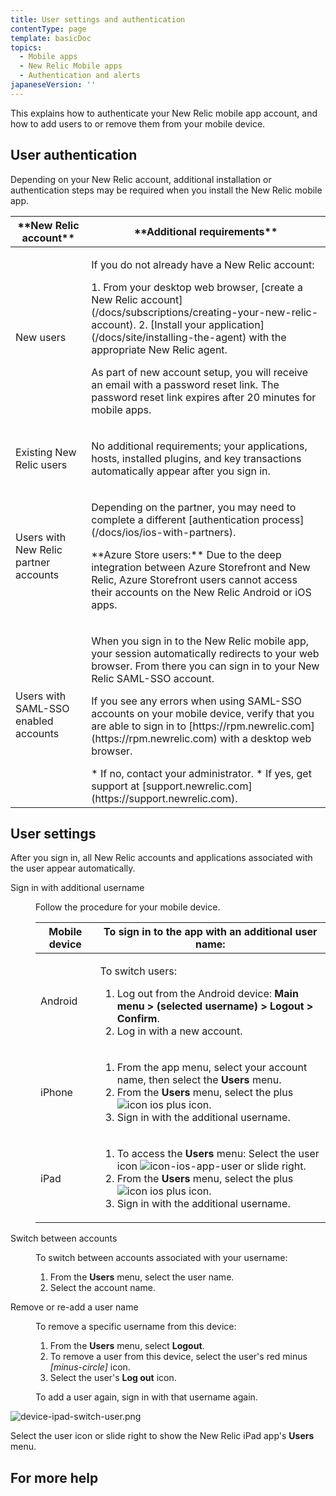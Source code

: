 ```yaml
---
title: User settings and authentication
contentType: page
template: basicDoc
topics:
  - Mobile apps
  - New Relic Mobile apps
  - Authentication and alerts
japaneseVersion: ''
---
```


This explains how to authenticate your New Relic mobile app account, and how to add users to or remove them from your mobile device.

## User authentication

Depending on your New Relic account, additional installation or authentication steps may be required when you install the New Relic mobile app.

<table>
  <thead>
    <tr>
      <th width={200}>
        **New Relic account**
      </th>
      <th>
        **Additional requirements**
      </th>
    </tr>
  </thead>
  <tbody>
    <tr>
      <td>
        New users
      </td>
      <td>
        <p>If you do not already have a New Relic account:</p>
        1.  From your desktop web browser, [create a New Relic account](/docs/subscriptions/creating-your-new-relic-account).
        2.  [Install your application](/docs/site/installing-the-agent) with the appropriate New Relic agent.
        <p data-fixnewline>As part of new account setup, you will receive an email with a password reset link. The password reset link expires after 20 minutes for mobile apps.</p>
      </td>
    </tr>
    <tr>
      <td>
        Existing New Relic users
      </td>
      <td>
        <p>No additional requirements; your applications, hosts, installed plugins, and key transactions automatically appear after you sign in.</p>
      </td>
    </tr>
    <tr>
      <td>
        Users with New Relic partner accounts
      </td>
      <td>
        <p>Depending on the partner, you may need to complete a different [authentication process](/docs/ios/ios-with-partners).</p>
        <p>**Azure Store users:** Due to the deep integration between Azure Storefront and New Relic, Azure Storefront users cannot access their accounts on the New Relic Android or iOS apps.</p>
      </td>
    </tr>
    <tr>
      <td>
        Users with SAML-SSO enabled accounts
      </td>
      <td>
        <p>When you sign in to the New Relic mobile app, your session automatically redirects to your web browser. From there you can sign in to your New Relic SAML-SSO account.</p>
        <p>If you see any errors when using SAML-SSO accounts on your mobile device, verify that you are able to sign in to [https://rpm.newrelic.com](https://rpm.newrelic.com) with a desktop web browser.</p>
        *   If no, contact your administrator.
        *   If yes, get support at [support.newrelic.com](https://support.newrelic.com).
      </td>
    </tr>
  </tbody>
</table>

## User settings

After you sign in, all New Relic accounts and applications associated with the user appear automatically.

<dl className="clamshell-list"><dt id="additional-username">Sign in with additional username</dt><dd><p>Follow the procedure for your mobile device.</p><table><thead><tr><th style={{width: 200}}><b>Mobile device</b></th><th><b>To sign in to the app with an additional user name:</b></th></tr></thead><tbody><tr><td>Android</td><td><p>To switch users:</p><ol><li>Log out from the Android device: <b>Main menu &gt; (selected username) &gt; Logout &gt; Confirm</b>.</li><li>Log in with a new account.</li></ol></td></tr><tr><td>iPhone</td><td><ol><li>From the app menu, select your account name, then select the <strong>Users</strong> menu.</li><li>From the <b>Users</b> menu, select the plus <img alt="icon ios plus" className="as-char" src="/sites/default/files/thumbnails/image/icon-ios-plus_0.png" style={{width: 25, height: 20}} title="icon ios plus" /> icon.</li><li>Sign in with the additional username.</li></ol></td></tr><tr><td>iPad</td><td><ol><li>To access the <strong>Users</strong> menu: Select the user icon <img alt="icon-ios-app-user" className="as-char" src="/sites/default/files/thumbnails/image/icon-ios-app-user.png" style={{width: 25, height: 24}} title="icon-ios-app-user" /> or slide right.</li><li>From the <b>Users</b> menu, select the plus <img alt="icon ios plus" className="as-char" src="/sites/default/files/thumbnails/image/icon-ios-plus_0.png" style={{width: 25, height: 20}} title="icon ios plus" /> icon.</li><li>Sign in with the additional username.</li></ol></td></tr></tbody></table></dd><dt id="switch-accounts">Switch between accounts</dt><dd><p>To switch between accounts associated with your username:</p><ol><li>From the <b>Users</b> menu, select the user name.</li><li>Select the account name.</li></ol></dd><dt id="Remove a username">Remove or re-add a user name</dt><dd><p>To remove a specific username from this device:</p><ol><li>From the <b>Users</b> menu, select <b>Logout</b>.</li><li>To remove a user from this device, select the user's red minus <i className="fa fa-minus-circle" style={{color: 'red'}}><span>[minus-circle]</span></i> icon.</li><li>Select the user's <b>Log out</b> icon.</li></ol><p>To add a user again, sign in with that username again.</p></dd></dl>

![device-ipad-switch-user.png](https://docs-dev.newrelic.com/sites/default/files/styles/inline_660px/public/thumbnails/image/device-ipad-switch-user.png?itok=Seap1zcK "device-ipad-switch-user.png")

Select the user icon or slide right to show the New Relic iPad app's **Users** menu.

## For more help